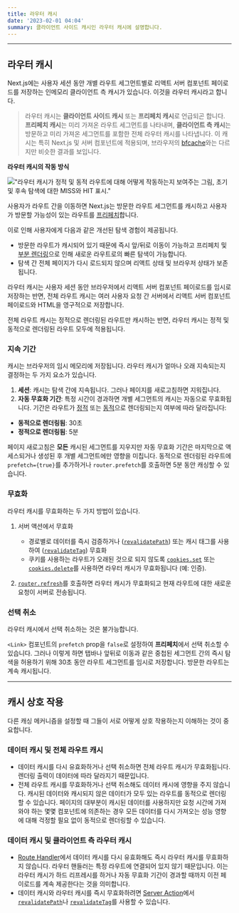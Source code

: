 ```yaml
---
title: 라우터 캐시
date: '2023-02-01 04:04'
summary: 클라이언트 사이드 캐시인 라우터 캐시에 설명합니다.
---
```


<TOCInline toc={props.toc} asDisclosure />

---

## 라우터 캐시

Next.js에는 사용자 세션 동안 개별 라우트 세그먼트별로 리액트 서버 컴포넌트 페이로드를 저장하는 인메모리 클라이언트 측 캐시가 있습니다. 이것을 라우터 캐시라고 합니다.

> 라우터 캐시는 **클라이언트 사이드 캐시** 또는 **프리페치 캐시**로 언급되곤 합니다. **프리페치 캐시**는 미리 가져온 라우트 세그먼트를 나타내며, **클라이언트 측 캐시**는 방문하고 미리 가져온 세그먼트를 포함한 전체 라우터 캐시를 나타냅니다.
> 이 캐시는 특히 Next.js 및 서버 컴포넌트에 적용되며, 브라우저의 [bfcache](https://web.dev/bfcache/)와는 다르지만 비슷한 결과를 보입니다.


**라우터 캐시의 작동 방식**

!["라우터 캐시가 정적 및 동적 라우트에 대해 어떻게 작동하는지 보여주는 그림, 초기 및 후속 탐색에 대한 MISS와 HIT 표시."](https://nextjs.org/_next/image?url=%2Fdocs%2Flight%2Frouter-cache.png&w=1920&q=75&dpl=dpl_E2DMmJw3MgUzvPqW6x3tFd2oxLX6)

사용자가 라우트 간을 이동하면 Next.js는 방문한 라우트 세그먼트를 캐시하고 사용자가 방문할 가능성이 있는 라우트를 [프리페치](/docs/nextjs/routing/linking-and-navigating#1-프리페칭)합니다.

이로 인해 사용자에게 다음과 같은 개선된 탐색 경험이 제공됩니다.

- 방문한 라우트가 캐시되어 있기 때문에 즉시 앞/뒤로 이동이 가능하고 프리페치 및 [부분 렌더링](/docs/nextjs/routing/linking-and-navigating#3-부분-렌더링)으로 인해 새로운 라우트로의 빠른 탐색이 가능합니다.
- 탐색 간 전체 페이지가 다시 로드되지 않으며 리액트 상태 및 브라우저 상태가 보존됩니다.

<ToggleContent title="라우터 캐시와 전체 라우트 캐시의 차이">
라우터 캐시는 사용자 세션 동안 브라우저에서 리액트 서버 컴포넌트 페이로드를 임시로 저장하는 반면, 전체 라우트 캐시는 여러 사용자 요청 간 서버에서 리액트 서버 컴포넌트 페이로드와 HTML을 영구적으로 저장합니다.

전체 라우트 캐시는 정적으로 렌더링된 라우트만 캐시하는 반면, 라우터 캐시는 정적 및 동적으로 렌더링된 라우트 모두에 적용됩니다.
</ToggleContent>

### 지속 기간

캐시는 브라우저의 임시 메모리에 저장됩니다. 라우터 캐시가 얼마나 오래 지속되는지 결정하는 두 가지 요소가 있습니다.

1. **세션**: 캐시는 탐색 간에 지속됩니다. 그러나 페이지를 새로고침하면 지워집니다.
2. **자동 무효화 기간**: 특정 시간이 경과하면 개별 세그먼트의 캐시는 자동으로 무효화됩니다. 기간은 라우트가 [정적](/docs/nextjs/rendering/server-components#정적-렌더링-기본-설정) 또는 [동적](/docs/nextjs/rendering/server-components#동적-렌더링)으로 렌더링되는지 여부에 따라 달라집니다:
  - **동적으로 렌더링됨**: 30초
  - **정적으로 렌더링됨**: 5분

페이지 새로고침은 **모든** 캐시된 세그먼트를 지우지만 자동 무효화 기간은 마지막으로 액세스되거나 생성된 후 개별 세그먼트에만 영향을 미칩니다.
동적으로 렌더링된 라우트에 `prefetch={true}`를 추가하거나 `router.prefetch`를 호출하면 5분 동안 캐싱할 수 있습니다.

### 무효화

라우터 캐시를 무효화하는 두 가지 방법이 있습니다.

1. 서버 액션에서 무효화
   - 경로별로 데이터를 즉시 검증하거나 ([`revalidatePath`](https://nextjs.org/docs/app/api-reference/functions/revalidatePath)) 또는 캐시 태그를 사용하여 ([`revalidateTag`](https://nextjs.org/docs/app/api-reference/functions/revalidateTag)) 무효화
   - 쿠키를 사용하는 라우트가 오래된 것으로 되지 않도록 [`cookies.set`](https://nextjs.org/docs/app/api-reference/functions/cookies#cookiessetname-value-options) 또는 [`cookies.delete`](https://nextjs.org/docs/app/api-reference/functions/cookies#deleting-cookies)를 사용하면 라우터 캐시가 무효화됩니다 (예: 인증).

2. [`router.refresh`](https://nextjs.org/docs/app/api-reference/functions/use-router)를 호출하면 라우터 캐시가 무효화되고 현재 라우트에 대한 새로운 요청이 서버로 전송됩니다.

### 선택 취소

라우터 캐시에서 선택 취소하는 것은 불가능합니다.

`<Link>` 컴포넌트의 `prefetch` prop을 `false`로 설정하여 **프리페치**에서 선택 취소할 수 있습니다. 그러나 이렇게 하면 탭바나 앞뒤로 이동과 같은 중첩된 세그먼트 간의 즉시 탐색을 허용하기 위해 30초 동안 라우트 세그먼트를 임시로 저장합니다. 방문한 라우트는 계속 캐시됩니다.

---

## 캐시 상호 작용

다른 캐싱 메커니즘을 설정할 때 그들이 서로 어떻게 상호 작용하는지 이해하는 것이 중요합니다.

### 데이터 캐시 및 전체 라우트 캐시

- 데이터 캐시를 다시 유효화하거나 선택 취소하면 전체 라우트 캐시가 무효화됩니다. 렌더링 출력이 데이터에 따라 달라지기 때문입니다.
- 전체 라우트 캐시를 무효화하거나 선택 취소해도 데이터 캐시에 영향을 주지 않습니다. 캐시된 데이터와 캐시되지 않은 데이터가 모두 있는 라우트를 동적으로 렌더링할 수 있습니다. 페이지의 대부분이 캐시된 데이터를 사용하지만 요청 시간에 가져와야 하는 몇몇 컴포넌트에 의존하는 경우 모든 데이터를 다시 가져오는 성능 영향에 대해 걱정할 필요 없이 동적으로 렌더링할 수 있습니다.

### 데이터 캐시 및 클라이언트 측 라우터 캐시

- [Route Handler](/docs/nextjs/routing/route-handlers)에서 데이터 캐시를 다시 유효화해도 즉시 라우터 캐시를 무효화하지 않습니다. 라우터 핸들러는 특정 라우트에 연결되어 있지 않기 때문입니다. 이는 라우터 캐시가 하드 리프레시를 하거나 자동 무효화 기간이 경과할 때까지 이전 페이로드를 계속 제공한다는 것을 의미합니다.
- 데이터 캐시와 라우터 캐시를 즉시 무효화하려면 [Server Action](/docs/nextjs/data-fetching/forms-and-mutations)에서 [`revalidatePath`](/docs/nextjs/caching/affecting-api#revalidatepath)나 [`revalidateTag`](/docs/nextjs/caching/affecting-api#fetch-optionsnexttags-및-revalidatetag)를 사용할 수 있습니다.
